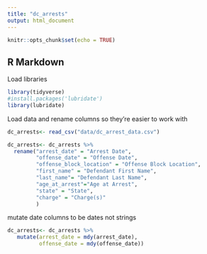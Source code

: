 ```yaml
---
title: "dc_arrests"
output: html_document
---
```


```r
knitr::opts_chunk$set(echo = TRUE)
```

## R Markdown

Load libraries
```r
library(tidyverse)
#install.packages('lubridate')
library(lubridate)
```


Load data and rename columns so they're easier to work with
```r
dc_arrests<- read_csv("data/dc_arrest_data.csv")

dc_arrests<- dc_arrests %>% 
  rename("arrest_date" = "Arrest Date",
         "offense_date" = "Offense Date",
         "offense_block_location" = "Offense Block Location",
         "first_name" = "Defendant First Name",
         "last_name"= "Defendant Last Name",
         "age_at_arrest"="Age at Arrest",
         "state" = "State",
         "charge" = "Charge(s)"
         )

```
mutate date columns to be dates not strings
```r
dc_arrests<- dc_arrests %>% 
   mutate(arrest_date = mdy(arrest_date),
          offense_date = mdy(offense_date))
```


